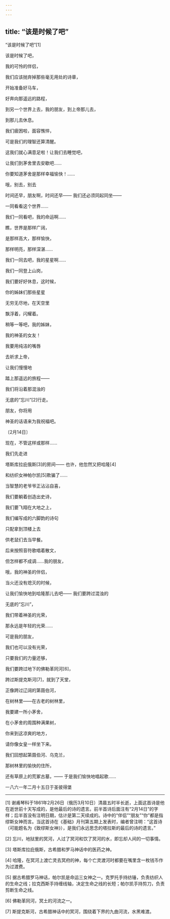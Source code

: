 ```yaml
---
---
---
```

title: “该是时候了吧”
---



“该是时候了吧”[1]


该是时候了吧，

我的可怜的伴侣，

我们应该抛弃掉那些毫无用处的诗章，

开始准备好马车，

好奔向那遥远的路程，

到另一个世界上去，我的朋友，到上帝那儿去，

到那儿去休息。

我们疲困啦，面容憔悴，

可是我们的理智还算清醒。

这我们就心满意足啦！让我们去睡觉吧，

让我们到茅舍里去安歇吧……

你要知道茅舍是那样幸福愉快！……

哦，别去，别去

时间还早，朋友啊，时间还早—— 我们还必须同起同坐——

一同看看这个世界……

我们一同看吧，我的命运啊……

瞧，世界是那样广阔，

是那样高大，那样愉快，

那样明亮，那样深湛……

我们一同去吧，我的星星啊……

我们一同登上山岗，

我们要好好休息，这时候，

你的姊妹们那些星星

无穷无尽地，在天空里

飘浮着，闪耀着。

稍等一等吧，我的姊妹，

我的神圣的女友！

我要用纯洁的嘴唇

去祈求上帝，

让我们慢慢地

踏上那遥远的旅程——

我们将沿着那混浊的

无底的“忘川”[2]行走。

朋友，你将用

神圣的话语来为我祝福吧。

〔2月14日〕

现在，不管这样或那样……

我们先走进

塔斯库拉庇俄斯[3]的房间—— 也许，他忽然又把哈隆[4]

和纺织女神帕尔凯[5]欺骗了……

当智慧的老爷爷正沾沾自喜，

我们要躺着创造出史诗，

我们要飞翔在大地之上，

我们编写成的六脚韵的诗句

只配拿到顶楼上去

供老鼠们去当早餐。

后来按照音符歌唱着散文，

但怎样都不成调……我的朋友，

哦，我的神圣的伴侣，

当火还没有熄灭的时候，

让我们愉快地到哈隆那儿去吧—— 我们要跨过混浊的

无底的“忘川”，

我们带着神圣的光荣，

那永远是年轻的光荣……

可是我的朋友，

我们也可以没有光荣，

只要我们的力量还够，

我们要跨过地下的佛勒革同河[6]，

跨过斯提克斯河[7]，就到了天堂，

正像跨过辽阔的第聂伯河，

在树林里——在古老的树林里，

我要建一所小茅舍，

在小茅舍的周围种满果树，

你来到这凉爽的地方，

请你像女皇一样坐下来。

我们回想起第聂伯河、乌克兰，

那树林里的愉快的住所，

还有草原上的荒冢古墓，—— 于是我们愉快地唱起歌……

一八六一年二月十五日于圣彼得堡



* * *



[1] 谢甫琴科于1861年2月26日（俄历3月10日）清晨五时半长逝，上面这首诗是他在逝世前十天写成的，是他最后的诗的遗言。前半首诗后面注有“2月14日”的字样；后半首没有注明日期，估计是第二天续成的。诗中的“伴侣”“朋友”“你”都是指缪斯女神而言。当这首诗在《基础》月刊第五期上发表时，编者曾注明：“这首诗（可能题名为《致缪斯女神》），是我们永远思念的塔拉斯的最后的诗的遗言。”

[2] 忘川，地狱里的冥河，人过了冥河和饮了冥河的水，即忘却人间的一切事情。

[3] 塔斯库拉庇俄斯，古希腊和罗马神话中的医药之神。

[4] 哈隆，在冥河上渡亡灵去冥府的神，每个亡灵渡河时都要在嘴里含一枚钱币作为过渡费。

[5] 据古希腊罗马神话，帕尔凯是命运三女神之一。克罗托手持纺锤，负责纺织人的生命之线；拉克西斯手持缠线轴，决定生命之线的长短；帕尔凯手持剪刀，负责剪断生命之线。

[6] 佛勒革同河，冥土的河流之一。

[7] 斯提克斯河，古希腊神话中的冥河，围绕着下界的九曲河流，水黑难渡。